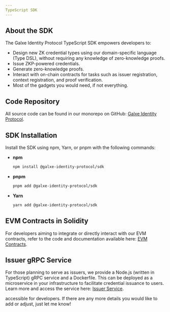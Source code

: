 ```yaml
---
TypeScript SDK
---
```


## About the SDK

The Galxe Identity Protocol TypeScript SDK empowers developers to:

+ Design new ZK credential types using our domain-specific language (Type DSL), without requiring any knowledge of zero-knowledge proofs.
+ Issue ZKP-powered credentials.
+ Generate zero-knowledge proofs.
+ Interact with on-chain contracts for tasks such as issuer registration, context registration, and proof verification.
+ Most of the gadgets you would need, if not everything.

## Code Repository

All source code can be found in our monorepo on GitHub: [Galxe Identity Protocol](https://github.com/Galxe/identity-protocol).

## SDK Installation

Install the SDK using npm, Yarn, or pnpm with the following commands:

- **npm**
  ```bash
  npm install @galxe-identity-protocol/sdk
  ```

- **pnpm**
  ```bash
  pnpm add @galxe-identity-protocol/sdk
  ```

- **Yarn**
  ```bash
  yarn add @galxe-identity-protocol/sdk
  ```

## EVM Contracts in Solidity

For developers aiming to integrate or directly interact with our EVM contracts, refer to the code and documentation available here: [EVM Contracts](https://github.com/Galxe/identity-protocol/tree/main/packages/evm-contracts).

## Issuer gRPC Service

For those planning to serve as issuers, we provide a Node.js (written in TypeScript) gRPC service and a Dockerfile. This can be deployed as a microservice in your infrastructure to facilitate credential issuance to users. Learn more and access the service here: [Issuer Service](https://github.com/Galxe/identity-protocol/tree/main/apps/issuer).

accessible for developers. If there are any more details you would like to add or adjust, just let me know!